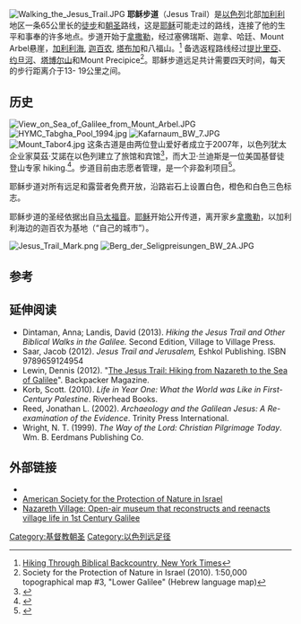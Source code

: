 [[File:Walking_the_Jesus_Trail.JPG|right]]
'''耶稣步道'''（Jesus Trail）是[[以色列|以色列]]北部[[加利利|加利利]]地区一条65公里长的[[徒步|徒步]]和[[朝圣|朝圣]]路线，这是[[耶稣|耶稣]]可能走过的路线，连接了他的生平和事奉的许多地点。步道开始于[[拿撒勒|拿撒勒]]，经过塞佛瑞斯、迦拿、哈廷、Mount Arbel悬崖，[[加利利海|加利利海]], [[迦百农|迦百农]], [[塔布加|塔布加]]和八福山。<ref name="travel.nytimes.com">[http://travel.nytimes.com/2012/06/24/travel/hiking-through-biblical-backcountry.html?pagewanted=all&_r=0 Hiking Through Biblical Backcountry, New York Times]</ref> 备选返程路线经过[[提比里亞|提比里亞]]、[[约旦河|约旦河]]、[[塔博尔山|塔博尔山]]和Mount Precipice<ref>Society for the Protection of Nature in Israel (2010). 1:50,000 topographical map #3, "Lower Galilee" (Hebrew language map)</ref>。耶稣步道远足共计需要四天时间，每天的步行距离介于13- 19公里之间。

== 历史 ==
[[File:View_on_Sea_of_Galilee_from_Mount_Arbel.JPG|thumb]]
[[File:HYMC_Tabgha_Pool_1994.jpg|thumb]]
[[Image:Kafarnaum_BW_7.JPG|thumb]]
[[File:Mount_Tabor4.jpg|thumb]]
这条古道是由两位登山爱好者成立于2007年，以色列犹太企业家莫茲·艾諾在以色列建立了旅馆和宾馆<ref>{{cite web |url=http://www.bbc.com/travel/feature/20130517-walking-with-jesus-in-the-galilee |title=Walking with Jesus in the Galilee |publisher=BBC |date= |accessdate=2013-05-22 |archive-date=2014-03-24 |archive-url=https://web.archive.org/web/20140324181248/http://www.bbc.com/travel/feature/20130517-walking-with-jesus-in-the-galilee |dead-url=no }}</ref>，而大卫·兰迪斯是一位美国基督徒登山专家 hiking.<ref>{{cite web |url=http://www.catholicnews.com/data/stories/cns/0801555.htm |title=CNS STORY: In northern Israel, walking from village to village, like Jesus |publisher=Catholicnews.com |date= |accessdate=2012-02-03 |deadurl=yes |archiveurl=http://webarchive.loc.gov/all/20080408212330/http://www.catholicnews.com/data/stories/cns/0801555.htm |archivedate=2008-04-08 }}</ref>。步道目前由志愿者管理，是一个非盈利项目<ref>{{cite web |last=Vered |first=Ronit |url=http://www.haaretz.com/hasen/spages/956795.html |title=Five Stops in the Galilee - Haaretz Daily Newspaper | Israel News |publisher=Haaretz.com |date=2011-09-09 |accessdate=2012-02-03 |archive-date=2010-03-26 |archive-url=https://web.archive.org/web/20100326041453/http://www.haaretz.com/hasen/spages/956795.html |dead-url=no }}</ref>。

耶稣步道对所有远足和露营者免费开放，沿路岩石上设置白色，橙色和白色三色标志。

耶稣步道的圣经依据出自[[马太福音|马太福音]]。[[耶稣|耶稣]]开始公开传道，离开家乡[[拿撒勒|拿撒勒]]，以加利利海边的迦百农为基地（“自己的城市”）。 

[[Image:Jesus_Trail_Mark.png|thumb]]
[[File:Berg_der_Seligpreisungen_BW_2A.JPG|thumb]]

==参考==
{{reflist}}

== 延伸阅读 ==
* Dintaman, Anna; Landis, David (2013). ''Hiking the Jesus Trail and Other Biblical Walks in the Galilee.'' Second Edition, Village to Village Press.
* Saar, Jacob (2012). ''Jesus Trail and Jerusalem,'' Eshkol Publishing. ISBN 9789659124954
* Lewin, Dennis (2012). "[https://web.archive.org/web/20120408001704/http://www.backpacker.com/the-jesus-trail-hiking-from-nazareth-to-the-sea-of-galilee/articles/16374 The Jesus Trail: Hiking from Nazareth to the Sea of Galilee]". Backpacker Magazine.
* Korb, Scott. (2010). ''Life in Year One: What the World was Like in First-Century Palestine''. Riverhead Books.
* Reed, Jonathan L. (2002). ''Archaeology and the Galilean Jesus: A Re-examination of the Evidence''. Trinity Press International.
* Wright, N. T. (1999). ''The Way of the Lord: Christian Pilgrimage Today''. Wm. B. Eerdmans Publishing Co.

==外部链接==
* {{Official website|http://jesustrail.com/}}
* [https://web.archive.org/web/20031010074626/http://www.aspni.org/ American Society for the Protection of Nature in Israel]
* [http://nazarethvillage.com/ Nazareth Village: Open-air museum that reconstructs and reenacts village life in 1st Century Galilee] {{Wayback|url=http://nazarethvillage.com/ |date=20210126101504 }}

[[Category:基督教朝圣|Category:基督教朝圣]]
[[Category:以色列远足径|Category:以色列远足径]]